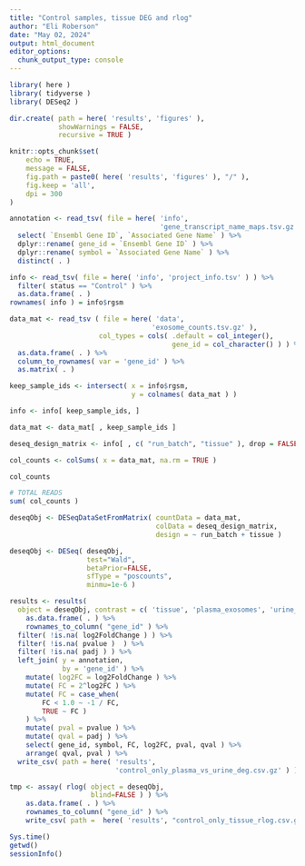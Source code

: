 ```yaml
---
title: "Control samples, tissue DEG and rlog"
author: "Eli Roberson"
date: "May 02, 2024"
output: html_document
editor_options: 
  chunk_output_type: console
---
```


```r
library( here )
library( tidyverse )
library( DESeq2 )
```

```r
dir.create( path = here( 'results', 'figures' ), 
            showWarnings = FALSE, 
            recursive = TRUE )
```

```r
knitr::opts_chunk$set(
	echo = TRUE,
	message = FALSE,
	fig.path = paste0( here( 'results', 'figures' ), "/" ),
	fig.keep = 'all',
	dpi = 300
)
```

```r
annotation <- read_tsv( file = here( 'info', 
                                     'gene_transcript_name_maps.tsv.gz' ) ) %>%
  select( `Ensembl Gene ID`, `Associated Gene Name` ) %>%
  dplyr::rename( gene_id = `Ensembl Gene ID` ) %>%
  dplyr::rename( symbol = `Associated Gene Name` ) %>%
  distinct( . )
```

```r
info <- read_tsv( file = here( 'info', 'project_info.tsv' ) ) %>%
  filter( status == "Control" ) %>%
  as.data.frame( . )
rownames( info ) = info$rgsm
```

```r
data_mat <- read_tsv ( file = here( 'data',
                                   'exosome_counts.tsv.gz' ), 
                      col_types = cols( .default = col_integer(), 
                                        gene_id = col_character() ) ) %>%
  as.data.frame( . ) %>%
  column_to_rownames( var = 'gene_id' ) %>%
  as.matrix( . )
```

```r
keep_sample_ids <- intersect( x = info$rgsm, 
                              y = colnames( data_mat ) )

info <- info[ keep_sample_ids, ]

data_mat <- data_mat[ , keep_sample_ids ]

deseq_design_matrix <- info[ , c( "run_batch", "tissue" ), drop = FALSE ]
```

```r
col_counts <- colSums( x = data_mat, na.rm = TRUE )

col_counts

# TOTAL READS
sum( col_counts )
```

```r
deseqObj <- DESeqDataSetFromMatrix( countData = data_mat, 
                                    colData = deseq_design_matrix, 
                                    design = ~ run_batch + tissue )

deseqObj <- DESeq( deseqObj, 
                   test="Wald", 
                   betaPrior=FALSE, 
                   sfType = "poscounts", 
                   minmu=1e-6 )
```

```r
results <- results( 
  object = deseqObj, contrast = c( 'tissue', 'plasma_exosomes', 'urine_exosomes' ) )  %>%
	as.data.frame( . ) %>%
	rownames_to_column( "gene_id" ) %>%
  filter( !is.na( log2FoldChange ) ) %>%
  filter( !is.na( pvalue )  ) %>%
  filter( !is.na( padj ) ) %>%
  left_join( y = annotation, 
             by = 'gene_id' ) %>%
	mutate( log2FC = log2FoldChange ) %>%
	mutate( FC = 2^log2FC ) %>%
	mutate( FC = case_when( 
		FC < 1.0 ~ -1 / FC,
		TRUE ~ FC )
	) %>%
	mutate( pval = pvalue ) %>%
	mutate( qval = padj ) %>%
	select( gene_id, symbol, FC, log2FC, pval, qval ) %>%
	arrange( qval, pval ) %>%
  write_csv( path = here( 'results', 
                          'control_only_plasma_vs_urine_deg.csv.gz' ) )
```

```r
tmp <- assay( rlog( object = deseqObj, 
                    blind=FALSE ) ) %>%
  	as.data.frame( . ) %>%
  	rownames_to_column( "gene_id" ) %>%
  	write_csv( path =  here( 'results', "control_only_tissue_rlog.csv.gz" ) ) 
```

```r
Sys.time()
getwd()
sessionInfo()
```
